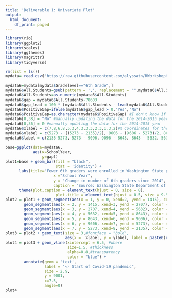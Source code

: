 ```yaml
---
title: 'Deliverable 1: Univariate Plot'
output:
  html_document:
    df_print: paged
---
```


```r
library(rio)
library(ggplot2)
library(scales)
library(ggthemes)
library(magrittr)
library(tidyverse)
```

```r
rm(list = ls())
mydata= read.csv('https://raw.githubusercontent.com/alyssatn/RWorkshopHW/main/Report_Card_Enrollment_from_2014-15_to_Current_Year.csv')
```


```r
mydata6=mydata[mydata$Gradelevel=="6th Grade",]
mydata6$All.Students=gsub(pattern = ',', replacement = "",mydata6$All.Students)
mydata6$All.Students=as.numeric(mydata6$All.Students)
mydata6$gap = mydata6$All.Students-78603
mydata6$gap_lead = 100 * (mydata6$All.Students - lead(mydata6$All.Students))/lead(mydata6$All.Students)
mydata6$PositiveGap=ifelse(mydata6$gap_lead > 0,"Yes","No")
mydata6$PositiveGap=as.character(mydata6$PositiveGap) #I don't know if this matters but I have it here anyway
mydata6[8,38] = "No" #manually updating the data for the 2014-2015 year
mydata6[8,36] = 0 #manually updating the data for the 2014-2015 year
mydata6$xlabel = c(7.8,6.8,5.3,4.3,3.3,2.3,1.3,2)#X coordinates for the line segment labels
mydata6$ylabel = c(5273 - ((5273 - 2135)/2), 9606 - (9606 - 5273)/2, 8643 - (8643 - 9606)/2, 8643 - (8643 - 5632)/2,5632 - (5632-2707)/2, 2707 - (2702-1415)/2,(1415/2), 600)#Y coordinates for the line segment labels
mydata6$label = c(2135-5273, 5273 - 9096, 9096 - 8643, 8643 - 5632, 5632 - 2707, 2707 - 1415, 1415, 0)
```

```r
base=ggplot(data=mydata6,
            aes(x=SchoolYear,
                y=gap))
plot1=base + geom_bar(fill = "black",
                      stat = 'identity') + 
      labs(title="Fewer 6th graders were enrolled in Washington State public schools after the Covid-19 Pandemic",
                     x ="School Year", 
                     y = "Change in number of 6th graders since 2014",
                     caption = "Source: Washington State Department of Education") + 
      theme(plot.caption = element_text(hjust = 0, size = 8),
                      plot.title = element_text(hjust = 0.5, size = 9.5), axis.title = element_text(size = 10))
plot2 = plot1 + geom_segment(aes(x = 1, y = 0, xend=2, yend = 1415), color = "green") + 
        geom_segment(aes(x = 2, y = 1415, xend=3, yend = 2707), color = "green") + 
        geom_segment(aes(x = 3, y = 2707, xend=4, yend = 5632), color = "green") + 
        geom_segment(aes(x = 4, y = 5632, xend=5, yend = 8643), color = "green") + 
        geom_segment(aes(x = 5, y = 8643, xend=6, yend = 9606), color = "green") + 
        geom_segment(aes(x = 6, y = 9606, xend=7, yend = 5273), color = "red") + 
        geom_segment(aes(x = 7, y = 5273, xend=8, yend = 2135), color = "red")  
plot3 = plot2 + geom_text(size = 3,#fontface = "bold",
                          aes(x =  xlabel, y = ylabel, label = paste0(round(label,0))))
plot4 = plot3 + geom_vline(xintercept = 6.5, #where
                           size=1.5, #thickness
                           alpha=0.8,#transparency
                           color = "blue") + 
        annotate(geom = 'text', 
                 label = "<- Start of Covid-19 pandemic",
                 size = 2.9,
                 y = 9001,
                 x=7.5,
                 angle=0)
plot4
```



